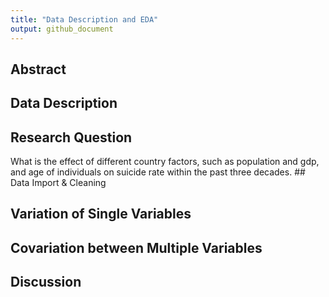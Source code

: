 ```yaml
---
title: "Data Description and EDA"
output: github_document
---
```


## Abstract

## Data Description

## Research Question
What is the effect of different country factors, such as population and gdp, and age of individuals on suicide rate within the past three decades. 
## Data Import & Cleaning

## Variation of Single Variables

## Covariation between Multiple Variables

## Discussion